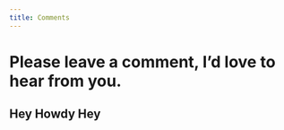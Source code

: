 ```yaml
---
title: Comments
---
```


<link rel="stylesheet" href="https://imsun.github.io/gitment/style/default.css">
<script src="https://imsun.github.io/gitment/dist/gitment.browser.js"></script>

# Please leave a comment, I'd love to hear from you.

<div id="gitment-comments"></div>

<script>
        const gitment = new Gitment({
  id: 'Comments', // optional
  owner: 'rctilford',
  repo: 'rctilford/personal-rhys-tilford',
  oauth: {
    client_id: '9f2e6bf389986dd77793',
    client_secret: '667ab6fd63d934d8e8fe1c3763e98351469e1195',
  },
})

gitment.render(document.getElementById('gitment-comments'));
</script>


## Hey Howdy Hey

<script src="https://utteranc.es/client.js"
        repo="rctilford/personal-rhys-tilford"
        issue-term="pathname"
        label="Comment"
        theme="github-light"
        crossorigin="anonymous"
        async>
</script>